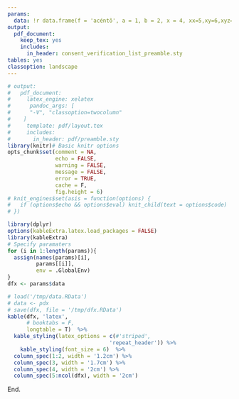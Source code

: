 ```yaml
---
params:
  data: !r data.frame(f = 'acéntõ', a = 1, b = 2, x = 4, xx=5,xy=6,xyz=8, yy=9,yz=11,zz=12) 
output:
  pdf_document:
    keep_tex: yes
    includes:
      in_header: consent_verification_list_preamble.sty
tables: yes
classoption: landscape
---
```


```r
# output: 
#   pdf_document:
#     latex_engine: xelatex
#      pandoc_args: [
#      "-V", "classoption=twocolumn"
#    ]
#     template: pdf/layout.tex
#     includes:
#       in_header: pdf/preamble.sty
library(knitr)# Basic knitr options
opts_chunk$set(comment = NA, 
               echo = FALSE, 
               warning = FALSE, 
               message = FALSE, 
               error = TRUE, 
               cache = F,
               fig.height = 6)
# knit_engines$set(asis = function(options) {
#   if (options$echo && options$eval) knit_child(text = options$code)
# })
```


```r
library(dplyr)
options(kableExtra.latex.load_packages = FALSE)
library(kableExtra)
# Specify paramaters
for (i in 1:length(params)){
  assign(names(params)[i],
         params[[i]],
         env = .GlobalEnv)
}
dfx <- params$data
```

\pagenumbering{gobble}



```r
# load('/tmp/data.RData')
# data <- pdx
# save(dfx, file = '/tmp/dfx.RData')
kable(dfx, 'latex',  
      # booktabs = F,
      longtable = T)  %>%   
  kable_styling(latex_options = c(#'striped',
                                'repeat_header')) %>%
    kable_styling(font_size = 6)  %>%
  column_spec(1:2, width = '1.2cm') %>%
  column_spec(3, width = '1.7cm') %>%
  column_spec(4, width = '2cm') %>%
  column_spec(5:ncol(dfx), width = '2cm')
```



End.

